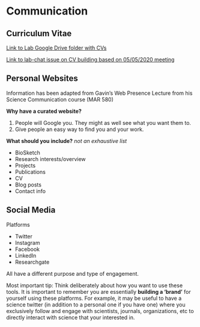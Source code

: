 # Communication {#communication}

## Curriculum Vitae

[Link to Lab Google Drive folder with CVs](https://drive.google.com/drive/folders/1_VDBjhUkH4Tx4IeUTPKsmQueFKEhQi4f)

[Link to lab-chat issue on CV building based on 05/05/2020 meeting]()


## Personal Websites

Information has been adapted from Gavin's Web Presence Lecture from his Science Communication course (MAR 580)

**Why have a curated website?**

1. People will Google you. They might as well see what you want them to.
2. Give people an easy way to find you and your work.

**What should you include?**
*not an exhaustive list*

- BioSketch
- Research interests/overview
- Projects
- Publications
- CV
- Blog posts
- Contact info

## Social Media

Platforms

- Twitter
- Instagram
- Facebook
- LinkedIn
- Researchgate

All have a different purpose and type of engagement.

Most important tip: Think deliberately about how you want to use these tools. It is important to remember you are essentially **building a ‘brand’** for yourself using these platforms. For example, it may be useful to have a science twitter (in addition to a personal one if you have one) where you exclusively follow and engage with scientists, journals, organizations, etc to directly interact with science that your interested in. 


